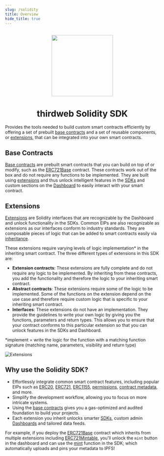 ```yaml
---
slug: /solidity
title: Overview
hide_title: true
---
```



<p align="center">
  <br />
  <a href="https://thirdweb.com">
    <img
      src="https://github.com/thirdweb-dev/js/blob/main/packages/sdk/logo.svg?raw=true"
      width="200"
      alt=""
    />
  </a>
  <br />
</p>
<h1 align="center">thirdweb Solidity SDK</h1>

Provides the tools needed to build custom smart contracts efficiently by offering a set of prebuilt [base contracts](/solidity/base-contracts)
and a set of reusable components, or [extensions](/solidity/extensions), that can be integrated into your own smart contracts.

<OpenSourceInfo
  repoName="contracts"
  repoUrl="https://github.com/thirdweb-dev/contracts"
/>

## Base Contracts

[Base contracts](/solidity/base-contracts) are prebuilt smart contracts that you can build on top of or modify, such as the [ERC721Base](/solidity/base-contracts/erc721base) contract. These contracts work out of the box and do not require any functions to be implemented.
They are built using [extensions](/solidity/extensions) and thus unlock intelligent features in the [SDKs](/sdk) and custom sections on the [Dashboard](/dashboard) to easily interact with your smart contract.

## Extensions

[Extensions](/solidity/extensions) are Solidity interfaces that are recognizable by the Dashboard and unlock functionality in the SDKs. Common EIPs are also recognizable as extensions as our interfaces conform to industry standards.
They are composable pieces of logic that can be added to smart contracts easily via [inheritance](/solidity/getting-started#inheritance-and-overriding-functions).

These extensions require varying levels of logic implementation\* in the inheriting smart contract. The three different types of extensions in this SDK are:

- **Extension contracts**: These extensions are fully complete and do not require any logic to be implemented. By inheriting from these contracts, you add the functionality and therefore the logic to your inheriting smart contract.
- **Abstract contracts**: These extensions require some of the logic to be implemented. Some of the functions on the extension depend on the use case and therefore require custom logic that is specific to your inheriting smart contract.
- **Interfaces**: These extensions do not have an implementation. They provide the guidelines to write your own logic by giving you the functions, parameters and return types. This allows you to ensure that your contract conforms to this particular extension so that you can unlock features in the SDKs and Dashboard.

\*implement = write the logic for the function with a matching function signature (matching name, parameters, visibility and return type)

![Extensions](/assets/extensions-graphic.png)

## Why use the Solidity SDK?

- Effortlessly integrate common smart contract features, including popular EIPs such as [ERC20](/solidity/extensions/erc20), [ERC721](/solidity/extensions/erc721), [ERC1155](/solidity/extensions/erc1155), [permissions](/solidity/extensions/permissions), [contract metadata](/solidity/extensions/contractmetadata), and more.
- Simplify the development workflow, allowing you to focus on more intricate systems.
- Using the [base contracts](/solidity/base-contracts) gives you a gas-optimized and audited foundation to build your projects.
- Each extension you inherit unlocks smarter [SDKs](/sdk), custom admin [Dashboards](/dashboard) and tailored data feeds.

For example, if you deploy the [ERC721Base](/solidity/base-contracts/erc721base) contract which inherits from multiple extensions including [ERC721Mintable](/solidity/extensions/erc721mintable), you'll unlock the `mint` button in the dashboard and
can use the [mint](/sdk/interacting-with-contracts/erc721mintable) function in the SDK; which automatically uploads and pins your metadata to IPFS!
